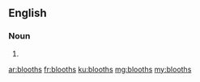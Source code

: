 ==English==

===Noun===
{{head|en|noun plural form}}

# {{plural of|blooth|lang=en}}

[[ar:blooths]]
[[fr:blooths]]
[[ku:blooths]]
[[mg:blooths]]
[[my:blooths]]